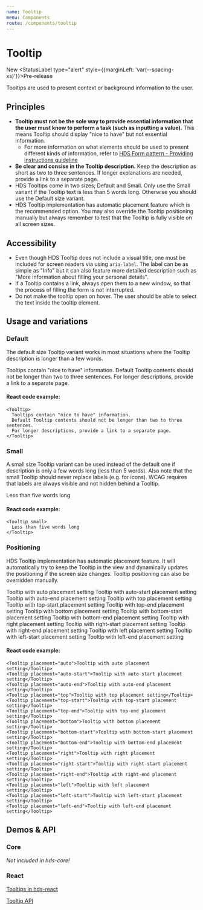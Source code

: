 ```yaml
---
name: Tooltip
menu: Components
route: /components/tooltip
---
```




# Tooltip

<StatusLabel>New</StatusLabel>
<StatusLabel type="alert" style={{marginLeft: 'var(--spacing-xs)'}}>Pre-release</StatusLabel> 

<LargeParagraph>
  Tooltips are used to present context or background information to the user.
</LargeParagraph>

## Principles
- **Tooltip must not be the sole way to provide essential information that the user must know to perform a task (such as inputting a value).** This means Tooltip should display "nice to have" but not essential information.
    - For more information on what elements should be used to present different kinds of information, refer to [HDS Form pattern - Providing instructions guideline](/)
- **Be clear and consise in the Tooltip description.** Keep the description as short as two to three sentences. If longer explanations are needed, provide a link to a separate page.
- HDS Tooltips come in two sizes; Default and Small. Only use the Small variant if the Tooltip text is less than 5 words long. Otherwise you should use the Default size variant.
- HDS Tooltip implementation has automatic placement feature which is the recommended option. You may also override the Tooltip positioning manually but always remember to test that the Tooltip is fully visible on all screen sizes.

## Accessibility
- Even though HDS Tooltip does not include a visual title, one must be included for screen readers via using `aria-label`. The label can be as simple as "Info" but it can also feature more detailed description such as "More information about filling your personal details".
- If a Tooltip contains a link, always open them to a new window, so that the process of filling the form is not interrupted.
- Do not make the tooltip open on hover. The user should be able to select the text inside the tooltip element.

## Usage and variations

### Default

The default size Tooltip variant works in most situations where the Tooltip description is longer than a few words.

<Playground>
  <Tooltip>Tooltips contain "nice to have" information. Default Tooltip contents should not be longer than two to three sentences. For longer descriptions, provide a link to a separate page.</Tooltip>
</Playground>

#### React code example:
```tsx
<Tooltip>
  Tooltips contain "nice to have" information. 
  Default Tooltip contents should not be longer than two to three sentences. 
  For longer descriptions, provide a link to a separate page.
</Tooltip>
```

### Small

A small size Tooltip variant can be used instead of the default one if description is only a few words long (less than 5 words). Also note that the small Tooltip should never replace labels (e.g. for icons). WCAG requires that labels are always visible and not hidden behind a Tooltip.

<Playground>
  <Tooltip small>Less than five words long</Tooltip>
</Playground>

#### React code example:
```tsx
<Tooltip small>
  Less than five words long
</Tooltip>
```

### Positioning

HDS Tooltip implementation has automatic placement feature. It will automatically try to keep the Tooltip in the view and dynamically updates the positioning if the screen size changes. Tooltip positioning can also be overridden manually.

<Playground>
  <Tooltip placement="auto">Tooltip with auto placement setting</Tooltip>
  <Tooltip placement="auto-start">Tooltip with auto-start placement setting</Tooltip>
  <Tooltip placement="auto-end">Tooltip with auto-end placement setting</Tooltip>
  <Tooltip placement="top">Tooltip with top placement setting</Tooltip>
  <Tooltip placement="top-start">Tooltip with top-start placement setting</Tooltip>
  <Tooltip placement="top-end">Tooltip with top-end placement setting</Tooltip>
  <Tooltip placement="bottom">Tooltip with bottom placement setting</Tooltip>
  <Tooltip placement="bottom-start">Tooltip with bottom-start placement setting</Tooltip>
  <Tooltip placement="bottom-end">Tooltip with bottom-end placement setting</Tooltip>
  <Tooltip placement="right">Tooltip with right placement setting</Tooltip>
  <Tooltip placement="right-start">Tooltip with right-start placement setting</Tooltip>
  <Tooltip placement="right-end">Tooltip with right-end placement setting</Tooltip>
  <Tooltip placement="left">Tooltip with left placement setting</Tooltip>
  <Tooltip placement="left-start">Tooltip with left-start placement setting</Tooltip>
  <Tooltip placement="left-end">Tooltip with left-end placement setting</Tooltip>
</Playground>

#### React code example:
```tsx
<Tooltip placement="auto">Tooltip with auto placement setting</Tooltip>
<Tooltip placement="auto-start">Tooltip with auto-start placement setting</Tooltip>
<Tooltip placement="auto-end">Tooltip with auto-end placement setting</Tooltip>
<Tooltip placement="top">Tooltip with top placement setting</Tooltip>
<Tooltip placement="top-start">Tooltip with top-start placement setting</Tooltip>
<Tooltip placement="top-end">Tooltip with top-end placement setting</Tooltip>
<Tooltip placement="bottom">Tooltip with bottom placement setting</Tooltip>
<Tooltip placement="bottom-start">Tooltip with bottom-start placement setting</Tooltip>
<Tooltip placement="bottom-end">Tooltip with bottom-end placement setting</Tooltip>
<Tooltip placement="right">Tooltip with right placement setting</Tooltip>
<Tooltip placement="right-start">Tooltip with right-start placement setting</Tooltip>
<Tooltip placement="right-end">Tooltip with right-end placement setting</Tooltip>
<Tooltip placement="left">Tooltip with left placement setting</Tooltip>
<Tooltip placement="left-start">Tooltip with left-start placement setting</Tooltip>
<Tooltip placement="left-end">Tooltip with left-end placement setting</Tooltip>
```

## Demos & API

### Core

_Not included in hds-core!_

### React

[Tooltips in hds-react](/storybook/react/?path=/story/components-tooltip--regular)

[Tooltip API](/storybook/react/?path=/docs/components-tooltip--regular)

